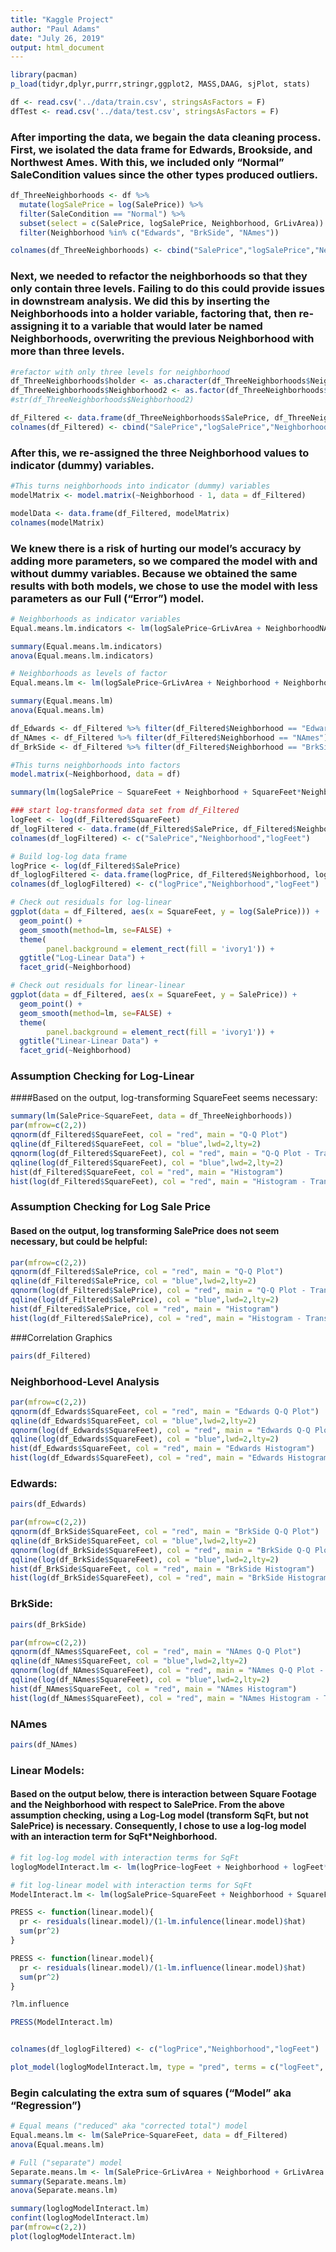 ```yaml
---
title: "Kaggle Project"
author: "Paul Adams"
date: "July 26, 2019"
output: html_document
---
```


```r
library(pacman)
p_load(tidyr,dplyr,purrr,stringr,ggplot2, MASS,DAAG, sjPlot, stats)
```

```r
df <- read.csv('../data/train.csv', stringsAsFactors = F)
dfTest <- read.csv('../data/test.csv', stringsAsFactors = F)
```

### After importing the data, we begain the data cleaning process. First, we isolated the data frame for Edwards, Brookside, and Northwest Ames. With this, we included only "Normal" SaleCondition values since the other types produced outliers.
```r
df_ThreeNeighborhoods <- df %>%
  mutate(logSalePrice = log(SalePrice)) %>%
  filter(SaleCondition == "Normal") %>%
  subset(select = c(SalePrice, logSalePrice, Neighborhood, GrLivArea)) %>%
  filter(Neighborhood %in% c("Edwards", "BrkSide", "NAmes"))

colnames(df_ThreeNeighborhoods) <- cbind("SalePrice","logSalePrice","Neighborhood","GrLivArea")

```

### Next, we needed to refactor the neighborhoods so that they only contain three levels. Failing to do this could provide issues in downstream analysis. We did this by inserting the Neighborhoods into a holder variable, factoring that, then re-assigning it to a variable that would later be named Neighborhoods, overwriting the previous Neighborhood with more than three levels.
```r
#refactor with only three levels for neighborhood
df_ThreeNeighborhoods$holder <- as.character(df_ThreeNeighborhoods$Neighborhood)
df_ThreeNeighborhoods$Neighborhood2 <- as.factor(df_ThreeNeighborhoods$holder)
#str(df_ThreeNeighborhoods$Neighborhood2)

df_Filtered <- data.frame(df_ThreeNeighborhoods$SalePrice, df_ThreeNeighborhoods$logSalePrice, df_ThreeNeighborhoods$Neighborhood2, df_ThreeNeighborhoods$GrLivArea)
colnames(df_Filtered) <- cbind("SalePrice","logSalePrice","Neighborhood","GrLivArea")
```


### After this, we re-assigned the three Neighborhood values to indicator (dummy) variables.
```r
#This turns neighborhoods into indicator (dummy) variables
modelMatrix <- model.matrix(~Neighborhood - 1, data = df_Filtered)

modelData <- data.frame(df_Filtered, modelMatrix)
colnames(modelMatrix)

```


### We knew there is a risk of hurting our model's accuracy by adding more parameters, so we compared the model with and without dummy variables. Because we obtained the same results with both models, we chose to use the model with less parameters as our Full ("Error") model.
```r
# Neighborhoods as indicator variables
Equal.means.lm.indicators <- lm(logSalePrice~GrLivArea + NeighborhoodNAmes + NeighborhoodBrkSide + NeighborhoodEdwards + NeighborhoodNAmes:GrLivArea + NeighborhoodBrkSide:GrLivArea + NeighborhoodEdwards:GrLivArea, data = modelData)

summary(Equal.means.lm.indicators)
anova(Equal.means.lm.indicators)

# Neighborhoods as levels of factor
Equal.means.lm <- lm(logSalePrice~GrLivArea + Neighborhood + Neighborhood:GrLivArea, data = modelData)

summary(Equal.means.lm)
anova(Equal.means.lm)
```


```r


df_Edwards <- df_Filtered %>% filter(df_Filtered$Neighborhood == "Edwards") %>% data.frame()
df_NAmes <- df_Filtered %>% filter(df_Filtered$Neighborhood == "NAmes") %>% data.frame()
df_BrkSide <- df_Filtered %>% filter(df_Filtered$Neighborhood == "BrkSide") %>% data.frame()
```

```r
#This turns neighborhoods into factors
model.matrix(~Neighborhood, data = df)

summary(lm(logSalePrice ~ SquareFeet + Neighborhood + SquareFeet*Neighborhood, data = df_ThreeNeighborhoods))

### start log-transformed data set from df_Filtered
logFeet <- log(df_Filtered$SquareFeet)
df_logFiltered <- data.frame(df_Filtered$SalePrice, df_Filtered$Neighborhood, logFeet)
colnames(df_logFiltered) <- c("SalePrice","Neighborhood","logFeet")

# Build log-log data frame
logPrice <- log(df_Filtered$SalePrice)
df_loglogFiltered <- data.frame(logPrice, df_Filtered$Neighborhood, logFeet)
colnames(df_loglogFiltered) <- c("logPrice","Neighborhood","logFeet")
```
```r
# Check out residuals for log-linear
ggplot(data = df_Filtered, aes(x = SquareFeet, y = log(SalePrice))) +
  geom_point() +
  geom_smooth(method=lm, se=FALSE) +
  theme(
        panel.background = element_rect(fill = 'ivory1')) +
  ggtitle("Log-Linear Data") +
  facet_grid(~Neighborhood)

# Check out residuals for linear-linear
ggplot(data = df_Filtered, aes(x = SquareFeet, y = SalePrice)) +
  geom_point() +
  geom_smooth(method=lm, se=FALSE) +
  theme(
        panel.background = element_rect(fill = 'ivory1')) +
  ggtitle("Linear-Linear Data") +
  facet_grid(~Neighborhood)
```

### Assumption Checking for Log-Linear
####Based on the output, log-transforming SquareFeet seems necessary:
```r
summary(lm(SalePrice~SquareFeet, data = df_ThreeNeighborhoods))
par(mfrow=c(2,2))
qqnorm(df_Filtered$SquareFeet, col = "red", main = "Q-Q Plot")
qqline(df_Filtered$SquareFeet, col = "blue",lwd=2,lty=2)
qqnorm(log(df_Filtered$SquareFeet), col = "red", main = "Q-Q Plot - Transformed")
qqline(log(df_Filtered$SquareFeet), col = "blue",lwd=2,lty=2)
hist(df_Filtered$SquareFeet, col = "red", main = "Histogram")
hist(log(df_Filtered$SquareFeet), col = "red", main = "Histogram - Transformed")
```

### Assumption Checking for Log Sale Price
#### Based on the output, log transforming SalePrice does not seem necessary, but could be helpful:
```r
par(mfrow=c(2,2))
qqnorm(df_Filtered$SalePrice, col = "red", main = "Q-Q Plot")
qqline(df_Filtered$SalePrice, col = "blue",lwd=2,lty=2)
qqnorm(log(df_Filtered$SalePrice), col = "red", main = "Q-Q Plot - Transformed")
qqline(log(df_Filtered$SalePrice), col = "blue",lwd=2,lty=2)
hist(df_Filtered$SalePrice, col = "red", main = "Histogram")
hist(log(df_Filtered$SalePrice), col = "red", main = "Histogram - Transformed")
```

###Correlation Graphics
```r
pairs(df_Filtered)
```

### Neighborhood-Level Analysis
```r
par(mfrow=c(2,2))
qqnorm(df_Edwards$SquareFeet, col = "red", main = "Edwards Q-Q Plot")
qqline(df_Edwards$SquareFeet, col = "blue",lwd=2,lty=2)
qqnorm(log(df_Edwards$SquareFeet), col = "red", main = "Edwards Q-Q Plot - Transformed")
qqline(log(df_Edwards$SquareFeet), col = "blue",lwd=2,lty=2)
hist(df_Edwards$SquareFeet, col = "red", main = "Edwards Histogram")
hist(log(df_Edwards$SquareFeet), col = "red", main = "Edwards Histogram - Transformed")
```

### Edwards:
```r
pairs(df_Edwards)
```

```r
par(mfrow=c(2,2))
qqnorm(df_BrkSide$SquareFeet, col = "red", main = "BrkSide Q-Q Plot")
qqline(df_BrkSide$SquareFeet, col = "blue",lwd=2,lty=2)
qqnorm(log(df_BrkSide$SquareFeet), col = "red", main = "BrkSide Q-Q Plot - Transformed")
qqline(log(df_BrkSide$SquareFeet), col = "blue",lwd=2,lty=2)
hist(df_BrkSide$SquareFeet, col = "red", main = "BrkSide Histogram")
hist(log(df_BrkSide$SquareFeet), col = "red", main = "BrkSide Histogram - Transformed")
```

### BrkSide:
```r
pairs(df_BrkSide)
```

```r
par(mfrow=c(2,2))
qqnorm(df_NAmes$SquareFeet, col = "red", main = "NAmes Q-Q Plot")
qqline(df_NAmes$SquareFeet, col = "blue",lwd=2,lty=2)
qqnorm(log(df_NAmes$SquareFeet), col = "red", main = "NAmes Q-Q Plot - Transformed")
qqline(log(df_NAmes$SquareFeet), col = "blue",lwd=2,lty=2)
hist(df_NAmes$SquareFeet, col = "red", main = "NAmes Histogram")
hist(log(df_NAmes$SquareFeet), col = "red", main = "NAmes Histogram - Transformed")
```

### NAmes
```r
pairs(df_NAmes)
```

### Linear Models:
#### Based on the output below, there is interaction between Square Footage and the Neighborhood with respect to SalePrice. From the above assumption checking, using a Log-Log model (transform SqFt, but not SalePrice) is necessary. Consequently, I chose to use a log-log model with an interaction term for SqFt*Neighborhood.
```r
# fit log-log model with interaction terms for SqFt
loglogModelInteract.lm <- lm(logPrice~logFeet + Neighborhood + logFeet*Neighborhood, data = df_loglogFiltered)

# fit log-linear model with interaction terms for SqFt
ModelInteract.lm <- lm(logSalePrice~SquareFeet + Neighborhood + SquareFeet*Neighborhood, data = df_Filtered)

PRESS <- function(linear.model){
  pr <- residuals(linear.model)/(1-lm.infulence(linear.model)$hat)
  sum(pr^2)
}

PRESS <- function(linear.model){
  pr <- residuals(linear.model)/(1-lm.influence(linear.model)$hat)
  sum(pr^2)
}

?lm.influence

PRESS(ModelInteract.lm)


colnames(df_loglogFiltered) <- c("logPrice","Neighborhood","logFeet")

plot_model(loglogModelInteract.lm, type = "pred", terms = c("logFeet", "Neighborhood"), title = "Log-Log Model with Interaction")
```

### Begin calculating the extra sum of squares ("Model" aka "Regression")
```r


# Equal means ("reduced" aka "corrected total") model
Equal.means.lm <- lm(SalePrice~SquareFeet, data = df_Filtered)
anova(Equal.means.lm)

# Full ("separate") model
Separate.means.lm <- lm(SalePrice~GrLivArea + Neighborhood + GrLivArea:Neighborhood, data = df_Filtered)
summary(Separate.means.lm)
anova(Separate.means.lm)

```


```r
summary(loglogModelInteract.lm)
confint(loglogModelInteract.lm)
par(mfrow=c(2,2))
plot(loglogModelInteract.lm)
```